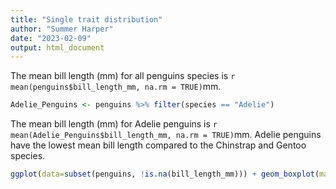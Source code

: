 ```yaml
---
title: "Single trait distribution"
author: "Summer Harper"
date: "2023-02-09"
output: html_document
---
```


The mean bill length (mm) for all penguins species is `r  mean(penguins$bill_length_mm, na.rm = TRUE)`mm.

``` r
Adelie_Penguins <- penguins %>% filter(species == "Adelie")
```
The mean bill length (mm) for Adelie penguins is `r  mean(Adelie_Penguins$bill_length_mm, na.rm = TRUE)`mm. Adelie penguins have the lowest mean bill length compared to the Chinstrap and Gentoo species. 


``` r
ggplot(data=subset(penguins, !is.na(bill_length_mm))) + geom_boxplot(mapping = aes(x = species, y = bill_length_mm))
```
